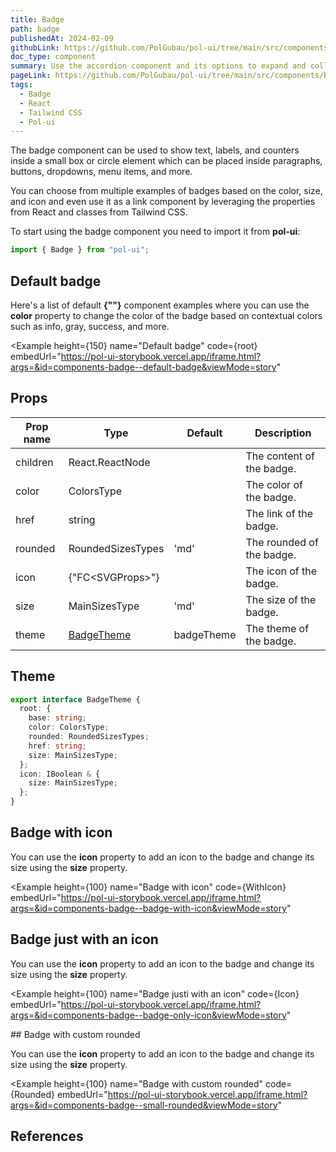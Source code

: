 ```yaml
---
title: Badge
path: badge
publishedAt: 2024-02-09
githubLink: https://github.com/PolGubau/pol-ui/tree/main/src/components/Badge
doc_type: component
summary: Use the accordion component and its options to expand and collapse the content inside each panel based on state reactivity from React and Tailwind CSS
pageLink: https://github.com/PolGubau/pol-ui/tree/main/src/components/Badge
tags:
  - Badge
  - React
  - Tailwind CSS
  - Pol-ui
---
```






The badge component can be used to show text, labels, and counters inside a small box or circle element which can be placed inside paragraphs, buttons, dropdowns, menu items, and more.

You can choose from multiple examples of badges based on the color, size, and icon and even use it as a link component by leveraging the properties from React and classes from Tailwind CSS.

To start using the badge component you need to import it from **pol-ui**:

```jsx
import { Badge } from "pol-ui";
```

## Default badge

Here's a list of default **{"<Badge>"}** component examples where you can use the **color** property to change the color of the badge based on contextual colors such as info, gray, success, and more.

<Example
  height={150}
name="Default badge"
code={root}
embedUrl="https://pol-ui-storybook.vercel.app/iframe.html?args=&id=components-badge--default-badge&viewMode=story"

>

  <RootCode />
</Example>

## Props

| Prop name | Type                            | Default    | Description               |
| --------- | ------------------------------- | ---------- | ------------------------- |
| children  | React.ReactNode                 |            | The content of the badge. |
| color     | ColorsType                      |            | The color of the badge.   |
| href      | string                          |            | The link of the badge.    |
| rounded   | RoundedSizesTypes               | 'md'       | The rounded of the badge. |
| icon      | {"FC<SVGProps<SVGSVGElement>>"} |            | The icon of the badge.    |
| size      | MainSizesType                   | 'md'       | The size of the badge.    |
| theme     | [BadgeTheme](/docs/badge#theme) | badgeTheme | The theme of the badge.   |

## Theme

```ts
export interface BadgeTheme {
  root: {
    base: string;
    color: ColorsType;
    rounded: RoundedSizesTypes;
    href: string;
    size: MainSizesType;
  };
  icon: IBoolean & {
    size: MainSizesType;
  };
}
```

## Badge with icon

You can use the **icon** property to add an icon to the badge and change its size using the **size** property.

<Example
  height={100}
name="Badge with icon"
code={WithIcon}
embedUrl="https://pol-ui-storybook.vercel.app/iframe.html?args=&id=components-badge--badge-with-icon&viewMode=story"

>

  <WithIconCode />
</Example>

## Badge just with an icon

You can use the **icon** property to add an icon to the badge and change its size using the **size** property.

<Example
  height={100}
name="Badge justi with an icon"
code={Icon}
embedUrl="https://pol-ui-storybook.vercel.app/iframe.html?args=&id=components-badge--badge-only-icon&viewMode=story"

>

  <IconCode />
</Example>
## Badge with custom rounded

You can use the **icon** property to add an icon to the badge and change its size using the **size** property.

<Example
  height={100}
name="Badge with custom rounded"
code={Rounded}
embedUrl="https://pol-ui-storybook.vercel.app/iframe.html?args=&id=components-badge--small-rounded&viewMode=story"

>

  <RoundedCode />
</Example>

## References
